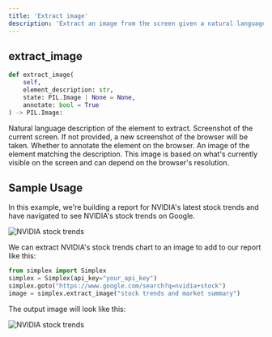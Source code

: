 ```yaml
---
title: 'Extract image'
description: 'Extract an image from the screen given a natural language description. Useful for extracting graphs, logos, or images of text.'
---
```


## extract_image
```python
def extract_image(
    self,
    element_description: str,
    state: PIL.Image | None = None,
    annotate: bool = True
) -> PIL.Image:
```

<ParamField path="element_description" type="string" required>
  Natural language description of the element to extract.
</ParamField>

<ParamField path="state" type="Image.Image">
  Screenshot of the current screen. If not provided, a new screenshot of the browser will be taken.
</ParamField>

<ParamField path="annotate" type="boolean" default="True">
  Whether to annotate the element on the browser.
</ParamField>

<ResponseField name="return" type="Image.Image">
  An image of the element matching the description. This image is based on what's currently visible on the screen and can depend on the browser's resolution.
</ResponseField>

## Sample Usage
In this example, we're building a report for NVIDIA's latest stock trends and have navigated to see NVIDIA's stock trends
on Google.

![NVIDIA stock trends](/images/nvidia-stock.png)

We can extract NVIDIA's stock trends chart to an image to add to our report like this:

```python
from simplex import Simplex
simplex = Simplex(api_key="your_api_key")
simplex.goto("https://www.google.com/search?q=nvidia+stock")
image = simplex.extract_image("stock trends and market summary")
```

The output image will look like this:

![NVIDIA stock trends](/images/nvidia-stock-extracted.png)

